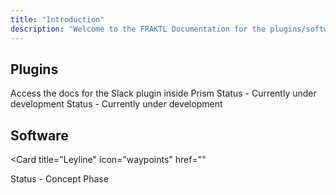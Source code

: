 ```yaml
---
title: "Introduction"
description: "Welcome to the FRAKTL Documentation for the plugins/software we release!"
---
```


## Plugins

<Columns cols={2}>
  <Card
    title="Prism / Slack"
    icon="slack"
    href="/prism/slack/introduction/home"
  >
    Access the docs for the Slack plugin inside Prism
  </Card>
  <Card
    title="Prism / Discord"
    icon="discord"
    href="/prism/discord/introduction/home"
  >
    Status - Currently under development
  </Card>
  <Card
    title="Prism / FrameIO"
    icon="/images/icons/frameio_alt.svg"
    href="/prism/discord/introduction/home"
  >
    Status - Currently under development 
  </Card>
</Columns>

## Software 

<Card 
  title="Leyline"
  icon="waypoints"
  href=""
>
  Status - Concept Phase
  </Card>

